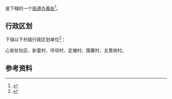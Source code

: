 {{中国乡级行政区|52/23/25/004/000}}

'''{{PAGENAMEBASE}}'''是{{PRC admin/fullname|52/23/25/004/000|3}}下辖的一个[[街道办事处|街道办事处]]<ref>{{PRC admin/ref sgc|{{PRC admin/parent|52/23/25/004/000}}}}</ref>。

== 行政区划 ==
{{PAGENAMEBASE}}下辖以下村级行政区划单位<ref>{{PRC admin/ref sgc|52/23/25/004/000}}</ref>：

心安处社区、新童村、坪坝村、定塘村、围寨村、五里岗村。

== 参考资料 ==
{{reflist}}

{{贵州行政区划小作品}}
{{PRC admin/navcat|52/23/25/004/000}}